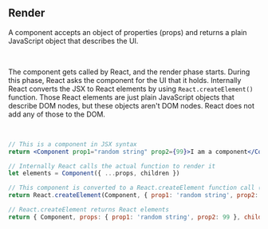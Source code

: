 ## Render

A component accepts an object of properties (props) and returns a plain JavaScript object that describes the UI.

<br />

The component gets called by React, and the render phase starts. During this phase, React asks the component for the UI
that it holds. Internally React converts the JSX to React elements by using `React.createElement()` function. Those
React elements are just plain JavaScript objects that describe DOM nodes, but these objects aren't DOM nodes. React does
not add any of those to the DOM.

<br />

```jsx
// This is a component in JSX syntax
return <Component prop1="random string" prop2={99}>I am a component</Component>

// Internally React calls the actual function to render it
let elements = Component({ ...props, children })

// This component is converted to a React.createElement function call (during the compile time)
return React.createElement(Component, { prop1: 'random string', prop2: 99 }, 'I am a component')

// React.createElement returns React elements
return { Component, props: { prop1: 'random string', prop2: 99 }, children: ['I am a component'] }

```
